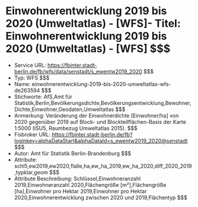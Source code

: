 # Einwohnerentwicklung 2019 bis 2020 (Umweltatlas) - [WFS]- Titel: Einwohnerentwicklung 2019 bis 2020 (Umweltatlas) - [WFS] $$$
- Service URL: https://fbinter.stadt-berlin.de/fb/wfs/data/senstadt/s_ewentw2019_2020 $$$
- Typ: WFS $$$
- Name: einwohnerentwicklung-2019-bis-2020-umweltatlas-wfs-de263594 $$$
- Stichworte: AfS,Amt für Statistik,Berlin,Bevölkerungsdichte,Bevölkerungsentwicklung,Bewohner,Dichte,Einwohner,Geodaten,Umweltatlas $$$
- Anmerkung: Veränderung der Einwohnerdichte [Einwohner/ha] von 2020 gegenüber 2019 auf Block- und Blockteilflächen-Basis der Karte 1:5000 (ISU5, Raumbezug Umweltatlas 2015). $$$
- Fisbroker URL: https://fbinter.stadt-berlin.de/fb?loginkey=alphaDataStart&alphaDataId=s_ewentw2019_2020@senstadt $$$
- Autor: Amt für Statistik Berlin-Brandenburg $$$
- Attribute: schl5,ew2019,ew2020,flalle,ha,ew_ha_2019,ew_ha_2020,diff_2020_2019,typklar,geom $$$
- Attribute Beschreibung: Schlüssel,Einwohneranzahl 2019,Einwohneranzahl 2020,Flächengröße [m²],Flächengröße [ha],Einwohner pro Hektar 2019,Einwohner pro Hektar 2020,Einwohnerentwicklung zwischen 2020 und 2019,Flächentyp $$$
